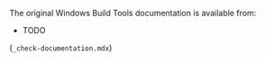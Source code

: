 The original Windows Build Tools documentation is available from:

- TODO

(`_check-documentation.mdx`)

